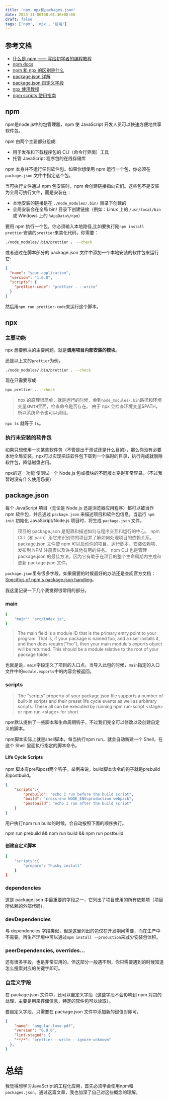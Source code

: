 ```yaml
---
title: 'npm，npx和packages.json'
date: 2023-11-06T00:01:36+08:00
draft: false
tags: ['npm', 'npx', '前端']
---
```


## 参考文档
- [什么是 npm —— 写给初学者的编程教程](https://www.freecodecamp.org/chinese/news/what-is-npm-a-node-package-manager-tutorial-for-beginners/)
- [npm docs](https://docs.npmjs.com/cli/v10/configuring-npm/package-json#browser)
- [npm 和 npx 的区别是什么](https://www.freecodecamp.org/chinese/news/npm-vs-npx-whats-the-difference/)
- [package.json 详解](https://juejin.cn/post/6844904006746112007)
- [package.json 自定义字段](https://juejin.cn/s/package.json%20自定义字段)
- [npx 使用教程](https://www.ruanyifeng.com/blog/2019/02/npx.html)
- [npm scripts 使用指南](https://www.ruanyifeng.com/blog/2016/10/npm_scripts.html)


## npm
npm是node.js中的包管理器，npm 使 JavaScript 开发人员可以快速方便地共享软件包。

npm 由两个主要部分组成:

- 用于发布和下载程序包的 CLI（命令行界面）工具
- 托管 JavaScript 程序包的在线存储库

npm 本身并不运行任何软件包。如果你想使用 npm 运行一个包，你必须在 `package.json` 文件中指定这个包。

当可执行文件通过 npm 包安装时，npm 会创建链接指向它们。这些包不是安装为全局可执行文件，而是安装在：

- 本地安装的链接是在 `./node_modules/.bin/` 目录下创建的
- 全局安装会在全局 bin/ 目录下创建链接（例如：Linux 上的 `/usr/local/bin` 或 Windows 上的 `%AppData%/npm`）

要用 npm 执行一个包，你必须输入本地路径,比如要执行刚`npm install prettier`安装的`prettier`来美化代码，你需要：
```sh
./node_modules/.bin/prettier 。 --check
```

或者通过在脚本部分的 package.json 文件中添加一个本地安装的软件包来运行它:
```json
{
  "name": "your-application",
  "version": "1.0.0",
  "scripts": {
    "prettier-code": "prettier . --write"
  }
}
```
然后用`npm run prettier-code`来运行这个脚本。

## npx

### 主要功能
npx 想要解决的主要问题，就是**调用项目内部安装的模块**。

还是以上文的`prettier`为例，
```sh
./node_modules/.bin/prettier . --check
```
现在只需要写成
```sh
npx prettier . --check
```
> npx 的原理很简单，就是运行的时候，会到`node_modules/.bin`路径和环境变量`$PATH`里面，检查命令是否存在。
> 由于 npx 会检查环境变量$PATH，所以系统命令也可以调用。
>
`npx ls` 就等于 `ls`。

### 执行未安装的软件包
如果只想使用一次某些软件包（不管是出于测试还是什么目的），那么你没有必要本地全局安装。npx可以实现把该软件包下载到一个临时的目录，执行完成就删除软件包，降低磁盘占用。

npx的这一功能 使测试一个 Node.js 包或模块的不同版本变得非常容易。（不过我暂时没有什么使用场景）

## package.json
每个 JavaScript 项目（无论是 Node.js 还是浏览器应用程序）都可以被当作 npm 软件包，并且通过  `package.json`  来描述项目和软件包信息。当运行  `npm init`  初始化 JavaScript/Node.js 项目时，将生成  `package.json`  文件。

> 项目的 package.json 是配置和描述如何与程序交互和运行的中心。 npm CLI（和 yarn）用它来识别你的项目并了解如何处理项目的依赖关系。package.json 文件使 npm 可以启动你的项目、运行脚本、安装依赖项、发布到 NPM 注册表以及许多其他有用的任务。 npm CLI 也是管理 package.json 的最佳方法，因为它有助于在项目的整个生命周期内生成和更新 package.json 文件。

`package.json`里有很多字段，如果需要的时候最好的办法还是查阅官方文档：[Specifics of npm's package.json handling](https://docs.npmjs.com/cli/v10/configuring-npm/package-json#browser)。

我这里记录一下几个我觉得很常用的部分。

### main
```sh
{
    "main": "src/index.js",
}
```

> The main field is a module ID that is the primary entry point to your program. That is, if your package is named foo, and a user installs it, and then does require("foo"), then your main module's exports object will be returned.
> This should be a module relative to the root of your package folder.

也就是说，`main`字段定义了项目的入口点，当导入此包的时候，`main`指定的入口文件中的`module.exports`中的内容会被返回。


### scripts

> The "scripts" property of your package.json file supports a number of built-in scripts and their preset life cycle events as well as arbitrary scripts. These all can be executed by running npm run-script \<stage> or npm run \<stage> for short. 

npm默认提供了一些脚本和生命周期钩子，不过我们完全可以修改以及创建自定义的脚本。

npm脚本实际上就是shell脚本，每当执行npm run，就会自动新建一个 Shell，在这个 Shell 里面执行指定的脚本命令。

#### Life Cycle Scripts
npm 脚本有pre和post两个钩子。举例来说，build脚本命令的钩子就是prebuild和postbuild。
```json
{
    "scripts":{
        "prebuild": "echo I run before the build script",
        "build": "cross-env NODE_ENV=production webpack",
        "postbuild": "echo I run after the build script"
    }
}
```
用户执行npm run build的时候，会自动按照下面的顺序执行。

npm run prebuild && npm run build && npm run postbuild

#### 创建自定义脚本
```sh
{
    "scripts":{
        "prepare": "husky install"
    }
}
```
### dependencies
这是 package.json 中最重要的字段之一，它列出了项目使用的所有依赖项（项目所依赖的外部代码）。

### devDependencies
与 dependencies 字段类似，但是这里列出的包仅在开发期间需要，而在生产中不需要。再生产环境中可以通过`npm install --production`来减少安装包体积。

### peerDependencies, overrides...
还有很多字段，也是非常实用的。但这部分一般遇不到，你只需要遇到的时候知道怎么搜索对应的关键字即可。

### 自定义字段
在 package.json 文件中，还可以自定义字段（这些字段不会影响到 npm 对包的处理，主要是用来存储信息，特定的软件包可以读取）。

要自定义字段，只需要在 package.json 文件中添加新的键值对即可。

```json
{
    "name": "angular-love-pdf",
    "version": "0.0.0",
    "lint-staged": {
    "**/*": "prettier --write --ignore-unknown"
  },
}
```

# 总结

我觉得想学习JavaScript的工程化应用，首先必须学会使用npm和`packages.json`。通过这篇文章，我也加深了自己对这些概念的理解。
